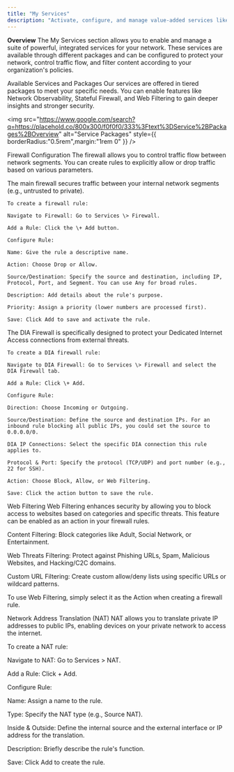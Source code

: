 ```yaml
---
title: "My Services"
description: "Activate, configure, and manage value-added services like Firewall, NAT, and Web Filtering to enhance your network’s security and functionality"
---
```


**Overview**
The My Services section allows you to enable and manage a suite of powerful, integrated services for your network. These services are available through different packages and can be configured to protect your network, control traffic flow, and filter content according to your organization's policies.

Available Services and Packages
Our services are offered in tiered packages to meet your specific needs. You can enable features like Network Observability, Stateful Firewall, and Web Filtering to gain deeper insights and stronger security.

<img
  src="https://www.google.com/search?q=https://placehold.co/800x300/f0f0f0/333%3Ftext%3DService%2BPackages%2BOverview"
  alt="Service Packages"
  style={{ borderRadius:"0.5rem",margin:"1rem 0" }}
/>

Firewall Configuration
The firewall allows you to control traffic flow between network segments. You can create rules to explicitly allow or drop traffic based on various parameters.

<Tabs>
  <Tab title="Stateful Firewall">
    The main firewall secures traffic between your internal network segments (e.g., untrusted to private).

    To create a firewall rule:

    Navigate to Firewall: Go to Services \> Firewall.

    Add a Rule: Click the \+ Add button.

    Configure Rule:

    Name: Give the rule a descriptive name.

    Action: Choose Drop or Allow.

    Source/Destination: Specify the source and destination, including IP, Protocol, Port, and Segment. You can use Any for broad rules.

    Description: Add details about the rule's purpose.

    Priority: Assign a priority (lower numbers are processed first).

    Save: Click Add to save and activate the rule.
  </Tab>
  <Tab title="DIA Firewall">
    The DIA Firewall is specifically designed to protect your Dedicated Internet Access connections from external threats.

    To create a DIA firewall rule:

    Navigate to DIA Firewall: Go to Services \> Firewall and select the DIA Firewall tab.

    Add a Rule: Click \+ Add.

    Configure Rule:

    Direction: Choose Incoming or Outgoing.

    Source/Destination: Define the source and destination IPs. For an inbound rule blocking all public IPs, you could set the source to 0.0.0.0/0.

    DIA IP Connections: Select the specific DIA connection this rule applies to.

    Protocol & Port: Specify the protocol (TCP/UDP) and port number (e.g., 22 for SSH).

    Action: Choose Block, Allow, or Web Filtering.

    Save: Click the action button to save the rule.
  </Tab>
</Tabs>

Web Filtering
Web Filtering enhances security by allowing you to block access to websites based on categories and specific threats. This feature can be enabled as an action in your firewall rules.

Content Filtering: Block categories like Adult, Social Network, or Entertainment.

Web Threats Filtering: Protect against Phishing URLs, Spam, Malicious Websites, and Hacking/C2C domains.

Custom URL Filtering: Create custom allow/deny lists using specific URLs or wildcard patterns.

To use Web Filtering, simply select it as the Action when creating a firewall rule.

Network Address Translation (NAT)
NAT allows you to translate private IP addresses to public IPs, enabling devices on your private network to access the internet.

To create a NAT rule:

Navigate to NAT: Go to Services \> NAT.

Add a Rule: Click \+ Add.

Configure Rule:

Name: Assign a name to the rule.

Type: Specify the NAT type (e.g., Source NAT).

Inside & Outside: Define the internal source and the external interface or IP address for the translation.

Description: Briefly describe the rule's function.

Save: Click Add to create the rule.